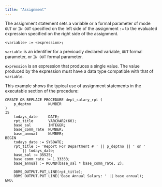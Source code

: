 ```yaml
---
title: "Assignment"
---
```


<div id="assignment" class="registered_link"></div>

The assignment statement sets a variable or a formal parameter of mode `OUT` or `IN OUT` specified on the left side of the assignment `:=` to the evaluated expression specified on the right side of the assignment.

```text
<variable> := <expression>;
```

`variable` is an identifier for a previously declared variable, `OUT` formal parameter, or `IN OUT` formal parameter.

`expression` is an expression that produces a single value. The value produced by the expression must have a data type compatible with that of `variable`.

This example shows the typical use of assignment statements in the executable section of the procedure:

```text
CREATE OR REPLACE PROCEDURE dept_salary_rpt (
    p_deptno        NUMBER
)
IS
    todays_date     DATE;
    rpt_title       VARCHAR2(60);
    base_sal        INTEGER;
    base_comm_rate  NUMBER;
    base_annual     NUMBER;
BEGIN
    todays_date := SYSDATE;
    rpt_title := 'Report For Department # ' || p_deptno || ' on '
        || todays_date;
    base_sal := 35525;
    base_comm_rate := 1.33333;
    base_annual := ROUND(base_sal * base_comm_rate, 2);

    DBMS_OUTPUT.PUT_LINE(rpt_title);
    DBMS_OUTPUT.PUT_LINE('Base Annual Salary: ' || base_annual);
END;
```
